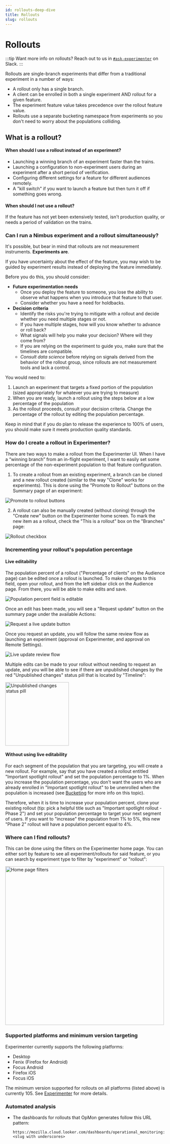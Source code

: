 ```yaml
---
id: rollouts-deep-dive
title: Rollouts
slug: rollouts
---
```


# Rollouts

:::tip
Want more info on rollouts?
Reach out to us in [`#ask-experimenter`](https://mozilla.slack.com/archives/CF94YGE03) on Slack. 
:::

Rollouts are single-branch experiments that differ from a traditional experiment in a number of ways: 
- A rollout only has a single branch.
- A client can be enrolled in both a single experiment AND rollout for a given feature.
- The experiment feature value takes precedence over the rollout feature value.
- Rollouts use a separate bucketing namespace from experiments so you don't need to worry about the populations colliding.

## What is a rollout?

#### When should I use a rollout instead of an experiment?

- Launching a winning branch of an experiment faster than the trains.
- Launching a configuration to non-experiment users during an experiment after a short period of verification.
- Configuring different settings for a feature for different audiences remotely.
- A "kill switch" if you want to launch a feature but then turn it off if something goes wrong.

#### When should I not use a rollout?

If the feature has not yet been extensively tested, isn't production quality, or needs a period of validation on the trains.

### Can I run a Nimbus experiment and a rollout simultaneously?

It's possible, but bear in mind that rollouts are not measurement instruments. **Experiments are**.

If you have uncertainty about the effect of the feature,
you may wish to be guided by experiment results instead of deploying the feature immediately.

Before you do this, you should consider:

- **Future experimentation needs**
   - Once you deploy the feature to someone, you lose the ability to observe what happens when you introduce that feature to that user.
   - Consider whether you have a need for holdbacks.
- **Decision criteria**
   - Identify the risks you're trying to mitigate with a rollout and decide whether you need multiple stages or not.
   - If you have multiple stages, how will you know whether to advance or roll back?
   - What signals will help you make your decision? Where will they come from?
   - If you are relying on the experiment to guide you, make sure that the timelines are compatible.
   - _Consult data science_ before relying on signals derived from the behavior of the rollout group, since rollouts are not measurement tools and lack a control.

You would need to:

1. Launch an experiment that targets a fixed portion of the population (sized appropriately for whatever you are trying to measure)
2. When you are ready, launch a rollout using the steps below at a low percentage of the population
3. As the rollout proceeds, consult your decision criteria. Change the percentage of the rollout by editing the population percentage.

Keep in mind that if you do plan to release the experience to 100% of users, you should make sure it meets production quality standards.

### How do I create a rollout in Experimenter?

There are two ways to make a rollout from the Experimenter UI. When I have a “winning branch” from an in-flight experiment, I want to easily set some percentage of the non-experiment population to that feature configuration. 

1. To create a rollout from an existing experiment, a branch can be cloned and a new rollout created (similar to the way "Clone" works for experiments). This is done using the "Promote to Rollout" buttons on the Summary page of an experiment:
<p/>
   <img title="Promote to rollout buttons" src="/img/deep-dives/promote-to-rollout-buttons.png" align="center"/>


2. A rollout can also be manually created (without cloning) through the "Create new" button on the Experimenter home screen. To mark the new item as a rollout, check the "This is a rollout" box on the "Branches" page:
<p/>
   <img title="Rollout checkbox" src="/img/deep-dives/rollout-checkbox.png" align="center"/>

### Incrementing your rollout's population percentage

#### Live editability

The population percent of a rollout ("Percentage of clients" on the Audience page) can be edited once a rollout is launched. To make changes to this field, open your rollout, and from the left sidebar click on the Audience page. From there, you will be able to make edits and save. 

   <img title="Population percent field is editable" src="/img/deep-dives/population-percent-editable.png"/>

Once an edit has been made, you will see a "Request update" button on the summary page under the available Actions:

   <img title="Request a live update button" src="/img/deep-dives/request-live-update.png"/> 
<p/>  

Once you request an update, you will follow the same review flow as launching an experiment (approval on Experimenter, and approval on Remote Settings).
<p/>
   <img title="Live update review flow" src="/img/deep-dives/live-update-review.png"/>

<p/>
Multiple edits can be made to your rollout without needing to request an update, and you will be able to see if there are unpublished changes by the red "Unpublished changes" status pill that is located by "Timeline":
<p/>
   <img title="Unpublished changes status pill" src="/img/deep-dives/unpublished-changes-pill.png" height="200"/>

#### Without using live editability

For each segment of the population that you are targeting, you will create a new rollout. For example, say that you have created a rollout entitled "Important spotlight rollout" and set the population percentage to 1%. When you increase the population percentage, you don't want the users who are already enrolled in "Important spotlight rollout" to be unenrolled when the population is increased (see [Bucketing](/bucketing) for more info on this topic). 

Therefore, when it is time to increase your population percent, clone your existing rollout (tip: pick a helpful title such as "Important spotlight rollout - Phase 2") and set your population percentage to target your next segment of users. If you want to "increase" the population from 1% to 5%, this new "Phase 2" rollout will have a population percent equal to 4%.

### Where can I find rollouts?

This can be done using the filters on the Experimenter home page. You can either sort by feature to see all experiment/rollouts for said feature, or you can search by experiment type to filter by "experiment" or "rollout": 

   <img title="Home page filters" src="/img/deep-dives/home-filters.png" height="500"/>


### Supported platforms and minimum version targeting

Experimenter currently supports the following platforms:

- Desktop
- Fenix (Firefox for Android)
- Focus Android
- Firefox iOS
- Focus iOS

The minimum version supported for rollouts on all platforms (listed above) is currently 105. See [Experimenter](https://github.com/mozilla/experimenter/blob/main/experimenter/experimenter/experiments/constants.py#L375) for more details.

### Automated analysis

- The dashboards for rollouts that OpMon generates follow this URL pattern:
  ```
  https://mozilla.cloud.looker.com/dashboards/operational_monitoring::<slug with underscores>
  ```
